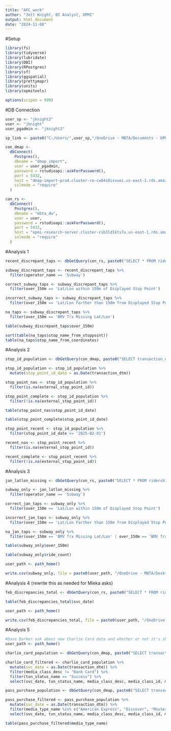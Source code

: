 ```yaml
---
title: "AFC_work"
author: "Jett Knight, BI Analyst, OPMI"
output: html_document
date: "2024-11-08"
---
```


#Setup

```r
library(fs)
library(tidyverse)
library(lubridate)
library(DBI)
library(RPostgres)
library(sf)
library(ggspatial)
library(prettymapr)
library(units)
library(opmitools)

options(scipen = 999)
```

#DB Connection

```r
user_sp <- "jknight2"
user <- "jknight"
user_pgadmin <- "jknight2"

sp_link <- paste0("C:/Users/",user_sp,"/OneDrive - MBTA/Documents - OPMI/02 Active Projects/2024 AFC 2.0/Public Rollout Analyses/Tableau/")

con_dmap <-
  dbConnect(
    Postgres(),
    dbname = "dmap_import",
    user = user_pgadmin,
    password = rstudioapi::askForPassword(),
    port = 5432,
    host = "dmap-import-prod.cluster-ro-cw84s0ixvuei.us-east-1.rds.amazonaws.com",
    sslmode = "require"
  )

con_rs <-
  dbConnect(
    Postgres(),
    dbname = "mbta_dw",
    user = user,
    password = rstudioapi::askForPassword(),
    port = 5432,
    host = "opmi-research-server.cluster-csb3ld1kts7u.us-east-1.rds.amazonaws.com",
    sslmode = "require"
  )
```

#Analysis 1

```r
recent_discrepant_taps <- dbGetQuery(con_rs, paste0("SELECT * FROM ridership.afc2_device_location_issues WHERE svc_date >= '2025-02-01'"))
```

```r
subway_discrepant_taps <- recent_discrepant_taps %>%
  filter(operator_name == 'Subway')
```

```r
correct_subway_taps <- subway_discrepant_taps %>%
  filter(over_150m == 'Lat/Lon within 150m of Displayed Stop Point')

incorrect_subway_taps <- subway_discrepant_taps %>%
  filter(over_150m == 'Lat/Lon Farther than 150m from Displayed Stop Point')

na_taps <- subway_discrepant_taps %>%
  filter(over_150m == 'BMV Trx Missing Lat/Lon')
```

```r
table(subway_discrepant_taps$over_150m)
```

```r
sort(table(na_taps$stop_name_from_stoppoint))
table(na_taps$stop_name_from_coordinates)
```

#Analysis 2

```r
stop_id_population <- dbGetQuery(con_dmap, paste0("SELECT transaction_dtm, external_stop_point_id FROM public.use_transaction_location WHERE transaction_dtm >= '2024-08-01'"))
```

```r
stop_id_population <- stop_id_population %>%
  mutate(stop_point_id_date = as.Date(transaction_dtm))

stop_point_nas <- stop_id_population %>%
  filter(is.na(external_stop_point_id))

stop_point_complete <- stop_id_population %>%
  filter(!is.na(external_stop_point_id))
```

```r
table(stop_point_nas$stop_point_id_date)
```

```r
table(stop_point_complete$stop_point_id_date)
```

```r
stop_point_recent <- stop_id_population %>%
  filter(stop_point_id_date >= '2025-02-01')

recent_nas <- stop_point_recent %>%
  filter(is.na(external_stop_point_id))

recent_complete <- stop_point_recent %>%
  filter(!is.na(external_stop_point_id))
```

#Analysis 3

```r
jan_latlon_missing <- dbGetQuery(con_rs, paste0("SELECT * FROM ridership.afc2_device_location_issues WHERE svc_date = '2025-01-21'"))
```

```r
subway_only <- jan_latlon_missing %>%
  filter(operator_name == 'Subway')
```

```r
correct_jan_taps <- subway_only %>%
  filter(over_150m == 'Lat/Lon within 150m of Displayed Stop Point')

incorrect_jan_taps <- subway_only %>%
  filter(over_150m == 'Lat/Lon Farther than 150m from Displayed Stop Point')

na_jan_taps <- subway_only %>%
  filter(over_150m == 'BMV Trx Missing Lat/Lon' | over_150m == 'BMV Trx Missing Stop Point Name')
```

```r
table(subway_only$over_150m)
```

```r
table(subway_only$ride_count)
```

```r
user_path <- path_home()

write.csv(subway_only, file = paste0(user_path, "/OneDrive - MBTA/Desktop/subway_discrepancies_0121.csv"), row.names = F)
```

#Analysis 4 (rewrite this as needed for Mieka asks)

```r
feb_discrepancies_total <- dbGetQuery(con_rs, paste0("SELECT * FROM ridership.afc2_device_location_issues WHERE svc_date BETWEEN '2025-02-01' AND '2025-02-28'"))
```

```r
table(feb_discrepancies_total$svc_date)
```

```r
user_path <- path_home()

write.csv(feb_discrepancies_total, file = paste0(user_path, "/OneDrive - MBTA/Desktop/feb_discrepancies_total.csv"), row.names = F)
```

#Analysis 5

```r
#Dave Barker ask about new Charlie Card data and whether or not it's showing up in production
user_path <- path_home()

charlie_card_population <- dbGetQuery(con_dmap, paste0("SELECT transaction_dtm, txn_status_name, media_class_desc, media_class_id, media_class_name, media_type_desc, media_type_id, media_type_name FROM public.use_transaction_location WHERE transaction_dtm >= '2025-02-01' AND transaction_dtm <= '2025-05-13'"))
```

```r
charlie_card_filtered <- charlie_card_population %>%
  mutate(svc_date = as.Date(transaction_dtm)) %>%
  filter(media_class_desc != "Bank Card") %>%
  filter(txn_status_name == "Success") %>%
  select(svc_date, txn_status_name, media_class_desc, media_class_id, media_class_name, media_type_desc, media_type_id, media_type_name)
```

```r
pass_purchase_population <- dbGetQuery(con_dmap, paste0("SELECT transaction_dtm, txn_status_name, media_class_desc, media_class_id, media_class_name, media_type_desc, media_type_id, media_type_name FROM public.sale_transaction WHERE transaction_dtm >= '2025-02-01' AND transaction_dtm <= '2025-05-13'"))
```

```r
pass_purchase_filtered <- pass_purchase_population %>%
  mutate(svc_date = as.Date(transaction_dtm)) %>%
  filter(media_type_name %in% c("American Express", "Discover", "MasterCard", "Visa")) %>%
  select(svc_date, txn_status_name, media_class_desc, media_class_id, media_class_name, media_type_desc, media_type_id, media_type_name)
```

```r
table(pass_purchase_filtered$media_type_name)
```
